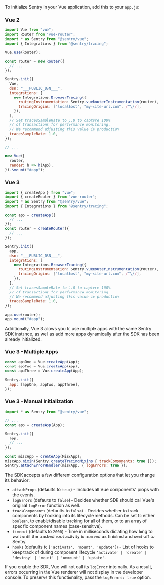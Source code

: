 To initialize Sentry in your Vue application, add this to your `app.js`:

### Vue 2

```javascript
import Vue from "vue";
import Router from "vue-router";
import * as Sentry from "@sentry/vue";
import { Integrations } from "@sentry/tracing";

Vue.use(Router);

const router = new Router({
  // ...
});

Sentry.init({
  Vue,
  dsn: "___PUBLIC_DSN___",
  integrations: [
    new Integrations.BrowserTracing({
      routingInstrumentation: Sentry.vueRouterInstrumentation(router),
      tracingOrigins: ["localhost", "my-site-url.com", /^\//],
    }),
  ],
  // Set tracesSampleRate to 1.0 to capture 100%
  // of transactions for performance monitoring.
  // We recommend adjusting this value in production
  tracesSampleRate: 1.0,
});

// ...

new Vue({
  router,
  render: h => h(App),
}).$mount("#app");
```

### Vue 3

```javascript
import { createApp } from "vue";
import { createRouter } from "vue-router";
import * as Sentry from "@sentry/vue";
import { Integrations } from "@sentry/tracing";

const app = createApp({
  // ...
});
const router = createRouter({
  // ...
});

Sentry.init({
  app,
  dsn: "___PUBLIC_DSN___",
  integrations: [
    new Integrations.BrowserTracing({
      routingInstrumentation: Sentry.vueRouterInstrumentation(router),
      tracingOrigins: ["localhost", "my-site-url.com", /^\//],
    }),
  ],
  // Set tracesSampleRate to 1.0 to capture 100%
  // of transactions for performance monitoring.
  // We recommend adjusting this value in production
  tracesSampleRate: 1.0,
});

app.use(router);
app.mount("#app");
```

Additionally, Vue 3 allows you to use multiple apps with the same Sentry SDK instance, as well as add more apps dynamically after the SDK has been already initialized.

### Vue 3 - Multiple Apps

```javascript
const appOne = Vue.createApp(App);
const appTwo = Vue.createApp(App);
const appThree = Vue.createApp(App);

Sentry.init({
  app: [appOne, appTwo, appThree],
});
```

### Vue 3 - Manual Initialization

```javascript
import * as Sentry from "@sentry/vue";

// ...
const app = createApp(App);

Sentry.init({
  app,
  // ...
});

const miscApp = createApp(MiscApp);
miscApp.mixin(Sentry.createTracingMixins({ trackComponents: true }));
Sentry.attachErrorHandler(miscApp, { logErrors: true });
```

The SDK accepts a few different configuration options that let you change its behavior:

- `attachProps` (defaults to `true`) - Includes all Vue components' props with the events.
- `logErrors` (defaults to `false`) - Decides whether SDK should call Vue's original `logError` function as well.
- `trackComponents` (defaults to `false`) - Decides whether to track components by hooking into its lifecycle methods. Can be set to either `boolean`, to enable/disable tracking for all of them, or to an array of specific component names (case-sensitive).
- `timeout` (defaults to `2000`) - Time in milliseconds dictating how long to wait until the tracked root activity is marked as finished and sent off to Sentry.
- `hooks` (defaults to `['activate', 'mount', 'update']`) - List of hooks to keep track of during component lifecycle `'activate' | 'create' | 'destroy' | 'mount' | 'unmount' | 'update'`.

<Note>

If you enable the SDK, Vue will not call its `logError` internally. As a result, errors occurring in the Vue renderer will not display in the developer console. To preserve this functionality, pass the `logErrors: true` option.

</Note>
